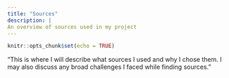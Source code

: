 ```yaml
---
title: "Sources"
description: |
An overview of sources used in my project
---
```


```r
knitr::opts_chunk$set(echo = TRUE)
```

“This is where I will describe what sources I used and why I chose them. I may also discuss any broad challenges I faced while finding sources.”